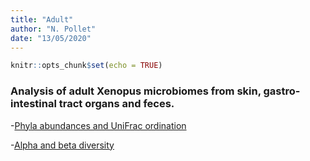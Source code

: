```yaml
---
title: "Adult"
author: "N. Pollet"
date: "13/05/2020"
---
```


```r
knitr::opts_chunk$set(echo = TRUE)
```
### Analysis of adult Xenopus microbiomes from skin, gastro-intestinal tract organs and feces.

-[Phyla abundances and UniFrac ordination](xpgut_analyse1_phyloseq.html)

-[Alpha and beta diversity](xpgut_analysis_nmt3.html)